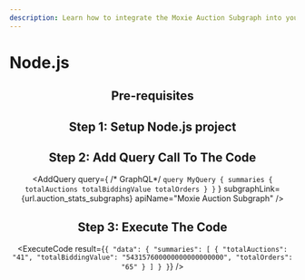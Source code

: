 ```yaml
---
description: Learn how to integrate the Moxie Auction Subgraph into your Node.js project in less than 5 minutes.
---
```



# Node.js

<Header
  apiName="Moxie Auction Subgraph"
  dataSource="the Moxie protocol auction contract"
  dataFetch="Moxie protocol auction summary"
  subgraphStudioLink={url.auction_stats_subgraphs}
/>

## Pre-requisites

<Prerequisites />

## Step 1: Setup Node.js project

<SetupProject />

## Step 2: Add Query Call To The Code

<AddQuery
  query={
    /* GraphQL*/ `query MyQuery {
    summaries {
      totalAuctions
      totalBiddingValue
      totalOrders
    }
  }`
  }
  subgraphLink={url.auction_stats_subgraphs}
  apiName="Moxie Auction Subgraph"
/>

## Step 3: Execute The Code

<ExecuteCode
  result={`{
  "data": {
    "summaries": [
      {
        "totalAuctions": "41",
        "totalBiddingValue": "543157600000000000000000",
        "totalOrders": "65"
      }
    ]
  }
}`}
/>

<DeveloperSupport />
